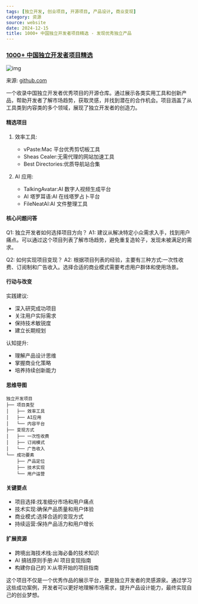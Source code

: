```yaml
---
tags: [独立开发, 创业项目, 开源项目, 产品设计, 商业变现]
category: 资源
source: website
date: 2024-12-15
title: 1000+ 中国独立开发者项目精选 - 发现优秀独立产品
---
```


### [1000+ 中国独立开发者项目精选](https://github.com/XiaomingX/1000-chinese-independent-developer-plus)

![img](https://img.mengpeng.tech/i/2024/12/14/675d4e499fc1c.webp)

来源: [github.com](https://github.com/XiaomingX/1000-chinese-independent-developer-plus)

一个收录中国独立开发者优秀项目的开源仓库。通过展示各类实用工具和创新产品，帮助开发者了解市场趋势，获取灵感，并找到潜在的合作机会。项目涵盖了从工具类到内容类的多个领域，展现了独立开发者的创造力。

#### 精选项目
1. 效率工具:
   - vPaste:Mac 平台优秀剪切板工具
   - Sheas Cealer:无需代理的网站加速工具
   - Best Directories:优质导航站合集

2. AI 应用:
   - TalkingAvatar:AI 数字人视频生成平台
   - AI 塔罗耳语:AI 在线塔罗占卜平台
   - FileNeatAI:AI 文件整理工具

#### 核心问题问答
Q1: 独立开发者如何选择项目方向？
A1: 建议从解决特定小众需求入手，找到用户痛点。可以通过这个项目列表了解市场趋势，避免重复造轮子，发现未被满足的需求。

Q2: 如何实现项目变现？
A2: 根据项目列表的经验，主要有三种方式:一次性收费、订阅制和广告收入。选择合适的商业模式需要考虑用户群体和使用场景。

#### 行动与改变
实践建议:
- 深入研究成功项目
- 关注用户实际需求
- 保持技术敏锐度
- 建立长期规划

认知提升:
- 理解产品设计思维
- 掌握商业化策略
- 培养持续创新能力

#### 思维导图
```
独立开发项目
├── 项目类型
│   ├── 效率工具
│   ├── AI应用
│   └── 内容平台
├── 变现方式
│   ├── 一次性收费
│   ├── 订阅模式
│   └── 广告收入
└── 成功要素
    ├── 产品定位
    ├── 技术实现
    └── 用户运营
```

#### 关键要点
- 项目选择:找准细分市场和用户痛点
- 技术实现:确保产品质量和用户体验
- 商业模式:选择合适的变现方式
- 持续运营:保持产品活力和用户增长

#### 扩展资源
- 跨境出海技术栈:出海必备的技术知识
- AI 搞钱原则手册:AI 项目变现指南
- 构建你自己的 X:从零开始的项目指南

这个项目不仅是一个优秀作品的展示平台，更是独立开发者的灵感源泉。通过学习这些成功案例，开发者可以更好地理解市场需求，提升产品设计能力，最终实现自己的创业梦想。 